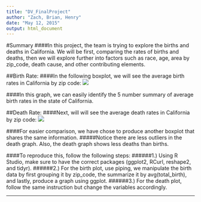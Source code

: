 ```yaml
---
title: "DV_FinalProject"
author: "Zach, Brian, Henry"
date: "May 12, 2015"
output: html_document
---
```


#Summary
####In this project, the team is trying to explore the births and deaths in California. We will be first, comparing the rates of births and deaths, then we will explore further into factors such as race, age, area by zip_code, death cause, and other contributing elements.

##Birth Rate:
####In the following boxplot, we will see the average birth rates in California by zip code:
![](./avg_birth.png)

####In this graph, we can easily identify the 5 number summary of average birth rates in the state of California.

##Death Rate:
####Next, will will see the average death rates in California by zip code:
![](./avg_death.png)

####For easier comparison, we have chose to produce another boxplot that shares the same information.
#####Notice there are less outliers in the death graph. Also, the death graph shows less deaths than births.

####To reproduce this, follow the following steps:
######1.) Using R Studio, make sure to have the correct packages (ggplot2, RCurl, reshape2, and tidyr).
######2.) For the birth plot, use piping, we manipulate the birth data by first grouping it by zip_code, the summarize it by avg(total_birth), and lastly, produce a graph using ggplot.
######3.) For the death plot, follow the same instruction but change the variables accordingly.

---

